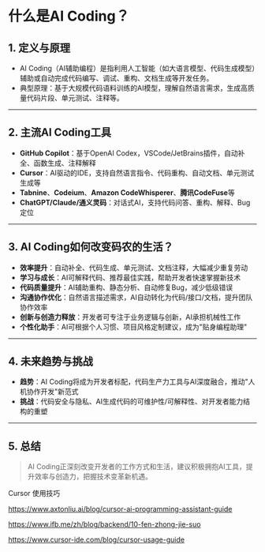 
<Meta title="Hundun/AI/AI-Coding/介绍" />

# 什么是AI Coding？

## 1. 定义与原理
- AI Coding（AI辅助编程）是指利用人工智能（如大语言模型、代码生成模型）辅助或自动完成代码编写、调试、重构、文档生成等开发任务。
- 典型原理：基于大规模代码语料训练的AI模型，理解自然语言需求，生成高质量代码片段、单元测试、注释等。

---

## 2. 主流AI Coding工具
- **GitHub Copilot**：基于OpenAI Codex，VSCode/JetBrains插件，自动补全、函数生成、注释解释
- **Cursor**：AI驱动的IDE，支持自然语言指令、代码重构、自动文档、单元测试生成等
- **Tabnine**、**Codeium**、**Amazon CodeWhisperer**、**腾讯CodeFuse**等
- **ChatGPT/Claude/通义灵码**：对话式AI，支持代码问答、重构、解释、Bug定位

---

## 3. AI Coding如何改变码农的生活？
- **效率提升**：自动补全、代码生成、单元测试、文档注释，大幅减少重复劳动
- **学习与成长**：AI可解释代码、推荐最佳实践，帮助开发者快速掌握新技术
- **代码质量提升**：AI辅助重构、静态分析、自动修复Bug，减少低级错误
- **沟通协作优化**：自然语言描述需求，AI自动转化为代码/接口/文档，提升团队协作效率
- **创新与创造力释放**：开发者可专注于业务逻辑与创新，AI承担机械性工作
- **个性化助手**：AI可根据个人习惯、项目风格定制建议，成为"贴身编程助理"

---

## 4. 未来趋势与挑战
- **趋势**：AI Coding将成为开发者标配，代码生产力工具与AI深度融合，推动"人机协作开发"新范式
- **挑战**：代码安全与隐私、AI生成代码的可维护性/可解释性、对开发者能力结构的重塑

---

## 5. 总结
> AI Coding正深刻改变开发者的工作方式和生活，建议积极拥抱AI工具，提升效率与创造力，把握技术变革新机遇。

Cursor 使用技巧

https://www.axtonliu.ai/blog/cursor-ai-programming-assistant-guide

https://www.ifb.me/zh/blog/backend/10-fen-zhong-jie-suo

https://www.cursor-ide.com/blog/cursor-usage-guide